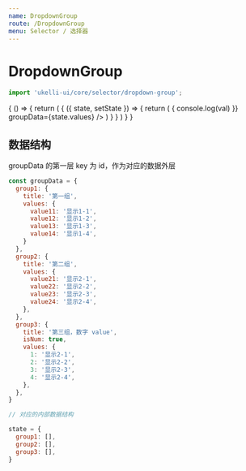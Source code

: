 ```yaml
---
name: DropdownGroup
route: /DropdownGroup
menu: Selector / 选择器
---
```



# DropdownGroup

```js
import 'ukelli-ui/core/selector/dropdown-group';
```

<Props of={DropdownGroup} />

<Playground>
  {
    () => {
      return (
        <State initial={{
          values: {
            group1: {
              title: '第一组',
              values: {
                value11: '显示1-1',
                value12: '显示1-2',
                value13: '显示1-3',
                value14: '显示1-4',
              }
            },
            group2: {
              title: '第二组',
              values: {
                value21: '显示2-1',
                value22: '显示2-2',
                value23: '显示2-3',
                value24: '显示2-4',
                value25: '显示2-5',
                value26: '显示6-2',
                value27: '显示2-7',
                value28: '显示2-8',
              },
            },
            group3: {
              title: '第三组，数字 value',
              isNum: true,
              values: {
                1: '显示2-1',
                2: '显示2-2',
                3: '显示2-3',
                4: '显示2-4',
              },
            },
          },
        }}>
        {
          ({ state, setState }) => {
            return (
              <DropdownGroup
                defaultValue={{
                  group1: ["value11"]
                }}
                position="top"
                fieldMapper={{
                  title: 'title',
                  values: 'values'
                }} onChange={val => {
                  console.log(val)
                }} groupData={state.values} />
            )
          }
        }
        </State>
      )
    }
  }
</Playground>

## 数据结构

groupData 的第一层 key 为 id，作为对应的数据外层

```js
const groupData = {
  group1: {
    title: '第一组',
    values: {
      value11: '显示1-1',
      value12: '显示1-2',
      value13: '显示1-3',
      value14: '显示1-4',
    }
  },
  group2: {
    title: '第二组',
    values: {
      value21: '显示2-1',
      value22: '显示2-2',
      value23: '显示2-3',
      value24: '显示2-4',
    },
  },
  group3: {
    title: '第三组，数字 value',
    isNum: true,
    values: {
      1: '显示2-1',
      2: '显示2-2',
      3: '显示2-3',
      4: '显示2-4',
    },
  },
}

// 对应的内部数据结构

state = {
  group1: [],
  group2: [],
  group3: [],
}
```

